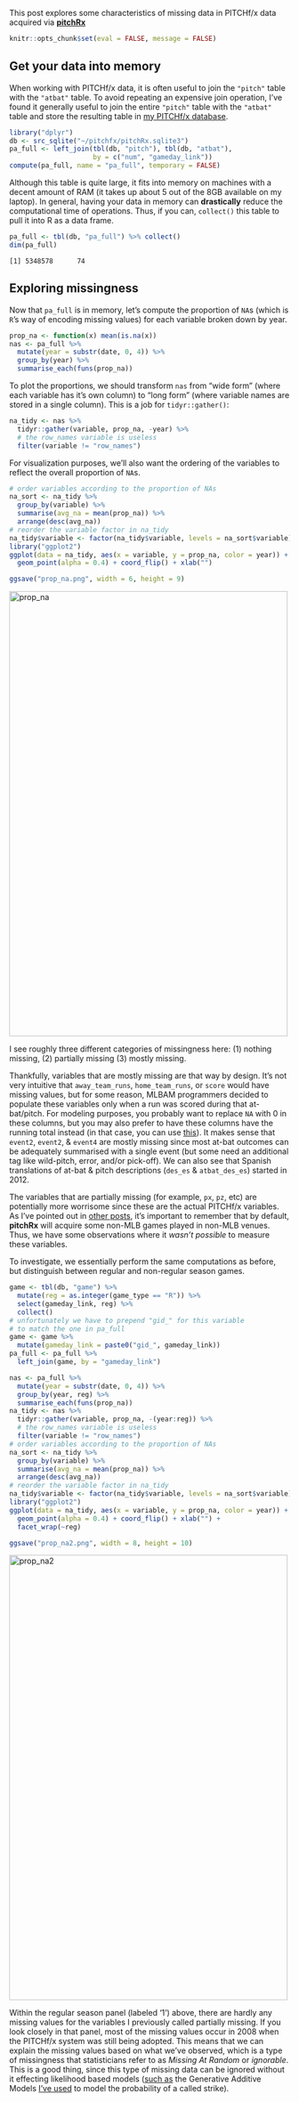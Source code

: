 This post explores some characteristics of missing data in PITCHf/x data acquired via [**pitchRx**](https://github.com/cpsievert/pitchRx)

```r
knitr::opts_chunk$set(eval = FALSE, message = FALSE)
```

## Get your data into memory

When working with PITCHf/x data, it is often useful to join the `"pitch"` table with the `"atbat"` table. To avoid repeating an expensive join operation, I've found it generally useful to join the entire `"pitch"` table with the `"atbat"` table and store the resulting table in [my PITCHf/x database](https://baseballwithr.wordpress.com/2014/03/24/422/).

```r
library("dplyr")
db <- src_sqlite("~/pitchfx/pitchRx.sqlite3")
pa_full <- left_join(tbl(db, "pitch"), tbl(db, "atbat"), 
                     by = c("num", "gameday_link"))
compute(pa_full, name = "pa_full", temporary = FALSE)
```

Although this table is quite large, it fits into memory on machines with a decent amount of RAM (it takes up about 5 out of the 8GB available on my laptop). In general, having your data in memory can **drastically** reduce the computational time of operations. Thus, if you can, `collect()` this table to pull it into R as a data frame.

```r
pa_full <- tbl(db, "pa_full") %>% collect()
dim(pa_full)
```

```
[1] 5348578      74
```

## Exploring missingness

Now that `pa_full` is in memory, let's compute the proportion of `NA`s (which is `R`'s way of encoding missing values) for each variable broken down by year.

```r
prop_na <- function(x) mean(is.na(x))
nas <- pa_full %>% 
  mutate(year = substr(date, 0, 4)) %>%
  group_by(year) %>% 
  summarise_each(funs(prop_na))
```

To plot the proportions, we should transform `nas` from "wide form" (where each variable has it's own column) to "long form" (where variable names are stored in a single column). This is a job for `tidyr::gather()`:

```r
na_tidy <- nas %>% 
  tidyr::gather(variable, prop_na, -year) %>%
  # the row_names variable is useless
  filter(variable != "row_names")
```

For visualization purposes, we'll also want the ordering of the variables to reflect the overall proportion of `NA`s.

```r
# order variables according to the proportion of NAs
na_sort <- na_tidy %>%
  group_by(variable) %>%
  summarise(avg_na = mean(prop_na)) %>%
  arrange(desc(avg_na))
# reorder the variable factor in na_tidy 
na_tidy$variable <- factor(na_tidy$variable, levels = na_sort$variable)
library("ggplot2")
ggplot(data = na_tidy, aes(x = variable, y = prop_na, color = year)) + 
  geom_point(alpha = 0.4) + coord_flip() + xlab("")
```

```r
ggsave("prop_na.png", width = 6, height = 9)
```

<p><a href="https://baseballwithr.files.wordpress.com/2015/03/prop_na.png"><img src="https://baseballwithr.files.wordpress.com/2015/03/prop_na.png" alt="prop_na" width="500" height="800" class="alignnone size-full wp-image-810" /></a></p>

I see roughly three different categories of missingness here: (1) nothing missing, (2) partially missing (3) mostly missing. 

Thankfully, variables that are mostly missing are that way by design. It's not very intuitive that `away_team_runs`, `home_team_runs`, or `score` would have missing values, but for some reason, MLBAM programmers decided to populate these variables only when a run was scored during that at-bat/pitch. For modeling purposes, you probably want to replace `NA` with 0 in these columns, but you may also prefer to have these columns have the running total instead (in that case, you can use [this](https://github.com/cpsievert/pitchRx/issues/17)). It makes sense that `event2`, `event2`, & `event4` are mostly missing since most at-bat outcomes can be adequately summarised with a single event (but some need an additional tag like wild-pitch, error, and/or pick-off). We can also see that Spanish translations of at-bat & pitch descriptions (`des_es` & `atbat_des_es`) started in 2012.

The variables that are partially missing (for example, `px`, `pz`, etc) are potentially more worrisome since these are the actual PITCHf/x variables. As I've pointed out in [other posts](https://baseballwithr.wordpress.com/2014/07/28/acquire-minor-league-play-by-play-data-with-pitchrx-4/), it's important to remember that by default, **pitchRx** will acquire some non-MLB games played in non-MLB venues. Thus, we have some observations where it *wasn't possible* to measure these variables. 

To investigate, we essentially perform the same computations as before, but distinguish between regular and non-regular season games.

```r
game <- tbl(db, "game") %>%
  mutate(reg = as.integer(game_type == "R")) %>%
  select(gameday_link, reg) %>%
  collect()
# unfortunately we have to prepend "gid_" for this variable
# to match the one in pa_full
game <- game %>%
  mutate(gameday_link = paste0("gid_", gameday_link))
pa_full <- pa_full %>%
  left_join(game, by = "gameday_link")
```

```r
nas <- pa_full %>% 
  mutate(year = substr(date, 0, 4)) %>%
  group_by(year, reg) %>% 
  summarise_each(funs(prop_na))
na_tidy <- nas %>% 
  tidyr::gather(variable, prop_na, -(year:reg)) %>%
  # the row_names variable is useless
  filter(variable != "row_names")
# order variables according to the proportion of NAs
na_sort <- na_tidy %>%
  group_by(variable) %>%
  summarise(avg_na = mean(prop_na)) %>%
  arrange(desc(avg_na))
# reorder the variable factor in na_tidy 
na_tidy$variable <- factor(na_tidy$variable, levels = na_sort$variable)
library("ggplot2")
ggplot(data = na_tidy, aes(x = variable, y = prop_na, color = year)) + 
  geom_point(alpha = 0.4) + coord_flip() + xlab("") +
  facet_wrap(~reg)
```

```r
ggsave("prop_na2.png", width = 8, height = 10)
```

<p><a href="https://baseballwithr.files.wordpress.com/2015/03/prop_na2.png"><img src="https://baseballwithr.files.wordpress.com/2015/03/prop_na2.png" alt="prop_na2" width="500" height="800" class="alignnone size-full wp-image-810" /></a></p>

Within the regular season panel (labeled '1') above, there are hardly any missing values for the variables I previously called partially missing. If you look closely in that panel, most of the missing values occur in 2008 when the PITCHf/x system was still being adopted. This means that we can explain the missing values based on what we've observed, which is a type of missingness that statisticians refer to as *Missing At Random* or *ignorable*. This is a good thing, since this type of missing data can be ignored without it effecting likelihood based models ([such as](https://baseballwithr.wordpress.com/2014/04/21/are-umpires-becoming-less-merciful/) the Generative Additive Models [I've used](https://baseballwithr.wordpress.com/2014/10/23/a-probabilistic-model-for-interpreting-strike-zone-expansion-7/) to model the probability of a called strike).